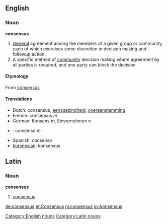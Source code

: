 ==English==
=== Noun ===
[[Category:English nouns]]
'''consensus'''

# [[General]] agreement among the members of a given group or community, each of which exercises some discretion in decision making and followup action.
# A specific method of [[community]] decision making where agreement by all parties is required, and one party can block the decision

==== Etymology ====
From {{L.}} [[consensus]]

====Translations====
*Dutch: consensus, [[eensgezindheid]], [[overeenstemming]]
*French: consensus ''m''
*German: Konsens ''m'', Einvernehmen ''n''
*{{pt}}: consenso ''m''
*Spanish: consenso
*[[Indonesian]]: konsensus

==Latin==
===Noun===
[[Category:Latin nouns]]
'''consensus'''
# [[consensus]]

[[de:consensus]]
[[et:Consensus]]
[[nl:consensus]]
[[sv:konsensus]]
